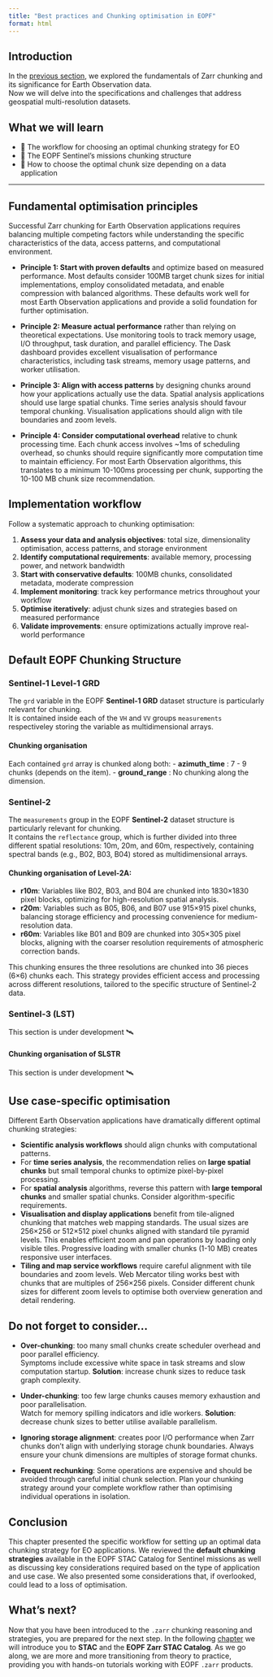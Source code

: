 ```yaml
---
title: "Best practices and Chunking optimisation in EOPF"
format: html
---
```


## Introduction

In the [previous section](./251_zarr_chunking_intro.qmd), we explored the fundamentals of Zarr chunking and its significance for Earth Observation data.<br>
Now we will delve into the specifications and challenges that address geospatial multi-resolution datasets.

## What we will learn

- 🚀 The workflow for choosing an optimal chunking strategy for EO
- 🔎 The EOPF Sentinel's missions chunking structure
- 💪 How to choose the optimal chunk size depending on a data application

<hr>


## Fundamental optimisation principles
Successful Zarr chunking for Earth Observation applications requires balancing multiple competing factors while understanding the specific characteristics of the data, access patterns, and computational environment. 

* **Principle 1: Start with proven defaults** and optimize based on measured performance. Most defaults consider 100MB target chunk sizes for initial implementations, employ consolidated metadata, and enable compression with balanced algorithms. These defaults work well for most Earth Observation applications and provide a solid foundation for further optimisation.

* **Principle 2: Measure actual performance** rather than relying on theoretical expectations. Use monitoring tools to track memory usage, I/O throughput, task duration, and parallel efficiency. The Dask dashboard provides excellent visualisation of performance characteristics, including task streams, memory usage patterns, and worker utilisation.

* **Principle 3: Align with access patterns** by designing chunks around how your applications actually use the data. Spatial analysis applications should use large spatial chunks. Time series analysis should favour temporal chunking. Visualisation applications should align with tile boundaries and zoom levels.

* **Principle 4: Consider computational overhead** relative to chunk processing time. Each chunk access involves ~1ms of scheduling overhead, so chunks should require significantly more computation time to maintain efficiency. For most Earth Observation algorithms, this translates to a minimum 10-100ms processing per chunk, supporting the 10-100 MB chunk size recommendation.

## Implementation workflow

Follow a systematic approach to chunking optimisation:

1. **Assess your data and analysis objectives**: total size, dimensionality optimisation, access patterns, and storage environment
2. **Identify computational requirements**: available memory, processing power, and network bandwidth
3. **Start with conservative defaults**: 100MB chunks, consolidated metadata, moderate compression
4. **Implement monitoring**: track key performance metrics throughout your workflow
5. **Optimise iteratively**: adjust chunk sizes and strategies based on measured performance
6. **Validate improvements**: ensure optimizations actually improve real-world performance

## Default EOPF Chunking Structure

### Sentinel-1 Level-1 GRD

The `grd` variable in the EOPF **Sentinel-1 GRD** dataset structure is particularly relevant for chunking.<br>
It is contained inside each of the `VH` and `VV` groups `measurements` respectiveley storing the  variable as multidimensional arrays.

#### Chunking organisation

Each contained `grd` array is chunked along both:
- **azimuth_time** : 7 - 9 chunks (depends on the item).
- **ground_range** : No chunking along the dimension.

### Sentinel-2

The `measurements` group in the EOPF **Sentinel-2** dataset structure is particularly relevant for chunking.<br>
It contains the `reflectance` group, which is further divided into three different spatial resolutions: 10m, 20m, and 60m, respectively, containing spectral bands (e.g., B02, B03, B04) stored as multidimensional arrays.

#### Chunking organisation of Level-2A:

- **r10m**: Variables like B02, B03, and B04 are chunked into 1830×1830 pixel blocks, optimizing for high-resolution spatial analysis.
- **r20m**: Variables such as B05, B06, and B07 use 915×915 pixel chunks, balancing storage efficiency and processing convenience for medium-resolution data.
- **r60m**: Variables like B01 and B09 are chunked into 305×305 pixel blocks, aligning with the coarser resolution requirements of atmospheric correction bands.

This chunking ensures the three resolutions are chunked into 36 pieces (6×6) chunks each. This strategy provides efficient access and processing across different resolutions, tailored to the specific structure of Sentinel-2 data.


### Sentinel-3  (LST)
This section is under development 🛰️

#### Chunking organisation of SLSTR
This section is under development 🛰️


## Use case-specific optimisation

Different Earth Observation applications have dramatically different optimal chunking strategies:

* **Scientific analysis workflows** should align chunks with computational patterns.
* For **time series analysis**, the recommendation relies on **large spatial chunks** but small temporal chunks to optimize pixel-by-pixel processing.
* For **spatial analysis** algorithms, reverse this pattern with **large temporal chunks** and smaller spatial chunks. Consider algorithm-specific requirements.
* **Visualisation and display applications** benefit from tile-aligned chunking that matches web mapping standards. The usual sizes are 256×256 or 512×512 pixel chunks aligned with standard tile pyramid levels. This enables efficient zoom and pan operations by loading only visible tiles. Progressive loading with smaller chunks (1-10 MB) creates responsive user interfaces.
* **Tiling and map service workflows** require careful alignment with tile boundaries and zoom levels. Web Mercator tiling works best with chunks that are multiples of 256×256 pixels. Consider different chunk sizes for different zoom levels to optimise both overview generation and detail rendering.

## Do not forget to consider...

* **Over-chunking**: too many small chunks create scheduler overhead and poor parallel efficiency.<br>
Symptoms include excessive white space in task streams and slow computation startup. **Solution**: increase chunk sizes to reduce task graph complexity.

* **Under-chunking**: too few large chunks causes memory exhaustion and poor parallelisation.<br>
Watch for memory spilling indicators and idle workers. **Solution**: decrease chunk sizes to better utilise available parallelism.

* **Ignoring storage alignment**: creates poor I/O performance when Zarr chunks don't align with underlying storage chunk boundaries. Always ensure your chunk dimensions are multiples of storage format chunks.

* **Frequent rechunking**: Some operations are expensive and should be avoided through careful initial chunk selection. Plan your chunking strategy around your complete workflow rather than optimising individual operations in isolation.


## Conclusion

This chapter presented the specific workflow for setting up an optimal data chunking strategy for EO applications. We reviewed the **default chunking strategies** available in the EOPF STAC Catalog for Sentinel missions as well as discussing key considerations required based on the type of application and use case. We also presented some considerations that, if overlooked, could lead to a loss of optimisation.

## What's next?

Now that you have been introduced to the `.zarr` chunking reasoning and strategies, you are prepared for the next step. In the following [chapter](./41_stac_intro.qmd) we will introduce you to **STAC** and the **EOPF Zarr STAC Catalog**. As we go along, we are more and more transitioning from theory to practice, providing you with hands-on tutorials working with EOPF `.zarr` products.